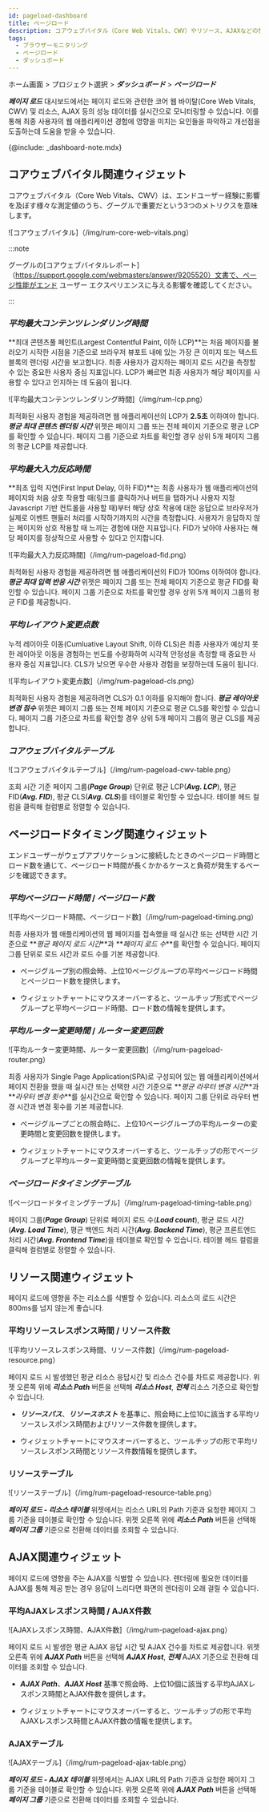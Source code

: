 ```yaml
---
id: pageload-dashboard
title: ページロード
description: コアウェブバイタル（Core Web Vitals、CWV）やリソース、AJAXなどの性能データをリアルタイムでモニタリングします。
tags:
  - ブラウザーモニタリング
  - ページロード
  - ダッシュボード
---
```


ホーム画面 > プロジェクト選択 > **_ダッシュボード_** > **_ページロード_**

**_페이지 로드_** 대시보드에서는 페이지 로드와 관련한 코어 웹 바이탈(Core Web Vitals, CWV) 및 리소스, AJAX 등의 성능 데이터를 실시간으로 모니터링할 수 있습니다. 이를 통해 최종 사용자의 웹 애플리케이션 경험에 영향을 미치는 요인들을 파악하고 개선점을 도출하는데 도움을 받을 수 있습니다.

{@include: _dashboard-note.mdx}

## コアウェブバイタル関連ウィジェット

コアウェブバイタル（Core Web Vitals、CWV）は、エンドユーザー経験に影響を及ぼす様々な測定値のうち、グーグルで重要だという3つのメトリクスを意味します。

![コアウェブバイタル]（/img/rum-core-web-vitals.png）

:::note

グーグルの[コアウェブバイタルレポート]（https://support.google.com/webmasters/answer/9205520）文書で、ページ性能がエンド ユーザー エクスペリエンスに与える影響を確認してください。

:::

### **_平均最大コンテンツレンダリング時間_**

**최대 콘텐츠풀 페인트(Largest Contentful Paint, 이하 LCP)**는 처음 페이지를 불러오기 시작한 시점을 기준으로 브라우저 뷰포트 내에 있는 가장 큰 이미지 또는 텍스트 블록의 렌더링 시간을 보고합니다. 최종 사용자가 감지하는 페이지 로드 시간을 측정할 수 있는 중요한 사용자 중심 지표입니다. LCP가 빠르면 최종 사용자가 해당 페이지를 사용할 수 있다고 인지하는 데 도움이 됩니다.

![平均最大コンテンツレンダリング時間]（/img/rum-lcp.png）

최적화된 사용자 경험을 제공하려면 웹 애플리케이션의 LCP가 **2.5초** 이하여야 합니다. **_평균 최대 콘텐츠 렌더링 시간_** 위젯은 페이지 그룹 또는 전체 페이지 기준으로 평균 LCP를 확인할 수 있습니다. 페이지 그룹 기준으로 차트를 확인할 경우 상위 5개 페이지 그룹의 평균 LCP를 제공합니다.

### **_平均最大入力反応時間_**

**최초 입력 지연(First Input Delay, 이하 FID)**는 최종 사용자가 웹 애플리케이션의 페이지와 처음 상호 작용할 때(링크를 클릭하거나 버트을 탭하거나 사용자 지정 Javascript 기반 컨트롤을 사용할 때)부터 해당 상호 작용에 대한 응답으로 브라우저가 실제로 이벤트 핸들러 처리를 시작하기까지의 시간을 측정합니다. 사용자가 응답하지 않는 페이지와 상호 작용할 때 느끼는 경험에 대한 지표입니다. FID가 낮아야 사용자는 해당 페이지를 정상적으로 사용할 수 있다고 인지합니다.

![平均最大入力反応時間]（/img/rum-pageload-fid.png）

최적화된 사용자 경험을 제공하려면 웹 애플리케이션의 FID가 100ms 이하여야 합니다. **_평균 최대 입력 반응 시간_** 위젯은 페이지 그룹 또는 전체 페이지 기준으로 평균 FID를 확인할 수 있습니다. 페이지 그룹 기준으로 차트를 확인할 경우 상위 5개 페이지 그룹의 평균 FID를 제공합니다.

### **_平均レイアウト変更点数_**

누적 레이아웃 이동(Cumluative Layout Shift, 이하 CLS)은 최종 사용자가 예상치 못한 레이아웃 이동을 경험하는 빈도를 수량화하여 시각적 안정성을 측정할 때 중요한 사용자 중심 지표입니다. CLS가 낮으면 우수한 사용자 경험을 보장하는데 도움이 됩니다.

![平均レイアウト変更点数]（/img/rum-pageload-cls.png）

최적화된 사용자 경험을 제공하려면 CLS가 0.1 이하를 유지해야 합니다. **_평균 레이아웃 변경 점수_** 위젯은 페이지 그룹 또는 전체 페이지 기준으로 평균 CLS를 확인할 수 있습니다. 페이지 그룹 기준으로 차트를 확인할 경우 상위 5개 페이지 그룹의 평균 CLS를 제공합니다.

### **_コアウェブバイタルテーブル_**

![コアウェブバイタルテーブル]（/img/rum-pageload-cwv-table.png）

조회 시간 기준 페이지 그룹(**_Page Group_**) 단위로 평균 LCP(**_Avg. LCP_**), 평균 FID(**_Avg. FID_**), 평균 CLS(**_Avg. CLS_**)를 테이블로 확인할 수 있습니다. 테이블 헤드 컬럼을 클릭해 컬럼별로 정렬할 수 있습니다.

## ページロードタイミング関連ウィジェット

エンドユーザーがウェブアプリケーションに接続したときのページロード時間とロード数を通じて、ページロード時間が長くかかるケースと負荷が発生するページを確認できます。

### **_平均ページロード時間_** / **_ページロード数_**

![平均ページロード時間、ページロード数]（/img/rum-pageload-timing.png）

최종 사용자가 웹 애플리케이션의 웹 페이지를 접속했을 때 실시간 또는 선택한 시간 기준으로 **_평균 페이지 로드 시간_**과 **_페이지 로드 수_**를 확인할 수 있습니다. 페이지 그룹 단위로 로드 시간과 로드 수를 기본 제공합니다.

-   ページグループ別の照会時、上位10ページグループの平均ページロード時間とページロード数を提供します。

-   ウィジェットチャートにマウスオーバーすると、ツールチップ形式でページグループと平均ページロード時間、ロード数の情報を提供します。

### **_平均ルーター変更時間_** / **_ルーター変更回数_**

![平均ルーター変更時間、ルーター変更回数]（/img/rum-pageload-router.png）

최종 사용자가 Single Page Application(SPA)로 구성되어 있는 웹 애플리케이션에서 페이지 전환을 했을 때 실시간 또는 선택한 시간 기준으로 **_평균 라우터 변경 시간_**과 **_라우터 변경 횟수_**를 실시간으로 확인할 수 있습니다. 페이지 그룹 단위로 라우터 변경 시간과 변경 횟수를 기본 제공합니다.

-   ページグループごとの照会時に、上位10ページグループの平均ルーターの変更時間と変更回数を提供します。

-   ウィジェットチャートにマウスオーバーすると、ツールチップの形でページグループと平均ルーター変更時間と変更回数の情報を提供します。

### **_ページロードタイミングテーブル_**

![ページロードタイミングテーブル]（/img/rum-pageload-timing-table.png）

페이지 그룹(**_Page Group_**) 단위로 페이지 로드 수(**_Load count_**), 평균 로드 시간(**_Avg. Load Time_**), 평균 백엔드 처리 시간(**_Avg. Backend Time_**), 평균 프론트엔드 처리 시간(**_Avg. Frontend Time_**)을 테이블로 확인할 수 있습니다. 테이블 헤드 컬럼을 클릭해 컬럼별로 정렬할 수 있습니다.

## リソース関連ウィジェット

페이지 로드에 영향을 주는 리소스를 식별할 수 있습니다. 리소스의 로드 시간은 800ms를 넘지 않는게 좋습니다.

### 平均リソースレスポンス時間 / リソース件数

![平均リソースレスポンス時間、リソース件数]（/img/rum-pageload-resource.png）

페이지 로드 시 발생했던 평균 리소스 응답시간 및 리소스 건수를 차트로 제공합니다. 위젯 오른쪽 위에 **_리소스 Path_** 버튼을 선택해 **_리소스 Host_**, **_전체_** 리소스 기준으로 확인할 수 있습니다.

-   **_リソースパス_**、**_リソースホスト_** を基準に、照会時に上位10に該当する平均リソースレスポンス時間およびリソース件数を提供します。

-   ウィジェットチャートにマウスオーバーすると、ツールチップの形で平均リソースレスポンス時間とリソース件数情報を提供します。

### リソーステーブル

![リソーステーブル]（/img/rum-pageload-resource-table.png）

**_페이지 로드 - 리소스 테이블_** 위젯에서는 리소스 URL의 Path 기준과 요청한 페이지 그룹 기준을 테이블로 확인할 수 있습니다. 위젯 오른쪽 위에 **_리소스 Path_** 버튼을 선택해 **_페이지 그룹_** 기준으로 전환해 데이터를 조회할 수 있습니다.

## AJAX関連ウィジェット

페이지 로드에 영향을 주는 AJAX를 식별할 수 있습니다. 렌더링에 필요한 데이터를 AJAX를 통해 제공 받는 경우 응답이 느리다면 화면의 렌더링이 오래 걸릴 수 있습니다.

### 平均AJAXレスポンス時間 / AJAX件数

![AJAXレスポンス時間、AJAX件数]（/img/rum-pageload-ajax.png）

페이지 로드 시 발생한 평균 AJAX 응답 시간 및 AJAX 건수를 차트로 제공합니다. 위젯 오른족 위에 **_AJAX Path_** 버튼을 선택해 **_AJAX Host_**, **_전체_** AJAX 기준으로 전환해 데이터를 조회할 수 있습니다.

-   **_AJAX Path_**、**_AJAX Host_** 基準で照会時、上位10個に該当する平均AJAXレスポンス時間とAJAX件数を提供します。

-   ウィジェットチャートにマウスオーバーすると、ツールチップの形で平均AJAXレスポンス時間とAJAX件数の情報を提供します。

### AJAXテーブル

![AJAXテーブル]（/img/rum-pageload-ajax-table.png）

**_페이지 로드 - AJAX 테이블_** 위젯에서는 AJAX URL의 Path 기준과 요청한 페이지 그룹 기준을 테이블로 확인할 수 있습니다. 위젯 오른쪽 위에 **_AJAX Path_** 버튼을 선택해 **_페이지 그룹_** 기준으로 전환해 데이터를 조회할 수 있습니다.
